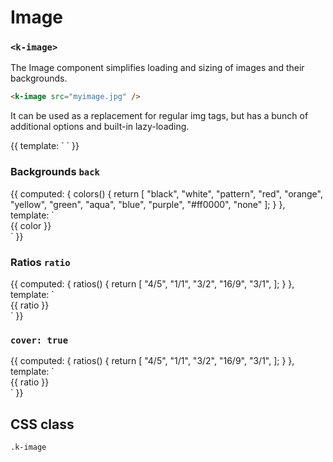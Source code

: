 
<Meta
  title="UI | Media / Image"
  component={Image}
  decorators={[Padding]}
/>

# Image
### `<k-image>`

The Image component simplifies loading and sizing of images and their backgrounds.

```html
<k-image src="myimage.jpg" />
```

It can be used as a replacement for regular img tags, but has a bunch of additional options and built-in lazy-loading.

<Preview>
  <Story name="Simple">
    {{
      template: `
        <k-image
          ratio="16/9"
          src="https://source.unsplash.com/user/erondu/1600x900"
        />
      `
    }}
  </Story>
</Preview>

<Props of={Image} />

### Backgrounds `back`
<Preview>
  <Story name="Backgrounds">
    {{
      computed: {
        colors() {
          return [
            "black",
            "white",
            "pattern",
            "red",
            "orange",
            "yellow",
            "green",
            "aqua",
            "blue",
            "purple",
            "#ff0000",
            "none"
          ];
        }
      },
      template: `
        <k-auto-grid style="--gap: 1.5rem; --min: 9rem">
          <div v-for="color in colors" :key="color">
            <k-headline class="mb-3">{{ color }}</k-headline>
            <k-image
              :back="color"
              ratio="1/1"
              src="https://source.unsplash.com/user/erondu/1600x900"
            />
          </div>
        </k-grid>
      `
    }}
  </Story>
</Preview>

### Ratios `ratio`
<Preview>
  <Story name="Ratios">
    {{
      computed: {
        ratios() {
          return [
            "4/5",
            "1/1",
            "3/2",
            "16/9",
            "3/1",
          ];
        }
      },
      template: `
        <k-auto-grid style="--gap: 1.5rem; --min: 9rem">
          <div v-for="ratio in ratios" :key="ratio">
            <k-headline class="mb-3">{{ ratio }}</k-headline>
            <k-image
              :ratio="ratio"
              back="pattern"
              src="https://source.unsplash.com/user/erondu/1600x900"
            />
          </div>
        </k-grid>
      `
    }}
  </Story>
</Preview>

### `cover: true`
<Preview>
  <Story name="Cover">
    {{
      computed: {
        ratios() {
          return [
            "4/5",
            "1/1",
            "3/2",
            "16/9",
            "3/1",
          ];
        }
      },
      template: `
        <k-auto-grid style="--gap: 1.5rem; --min: 9rem">
          <div v-for="ratio in ratios" :key="ratio">
            <k-headline class="mb-3">{{ ratio }}</k-headline>
            <k-image
              :cover="true"
              :ratio="ratio"
              back="pattern"
              src="https://source.unsplash.com/user/erondu/1600x900"
            />
          </div>
        </k-grid>
      `
    }}
  </Story>
</Preview>

## CSS class

`.k-image`
